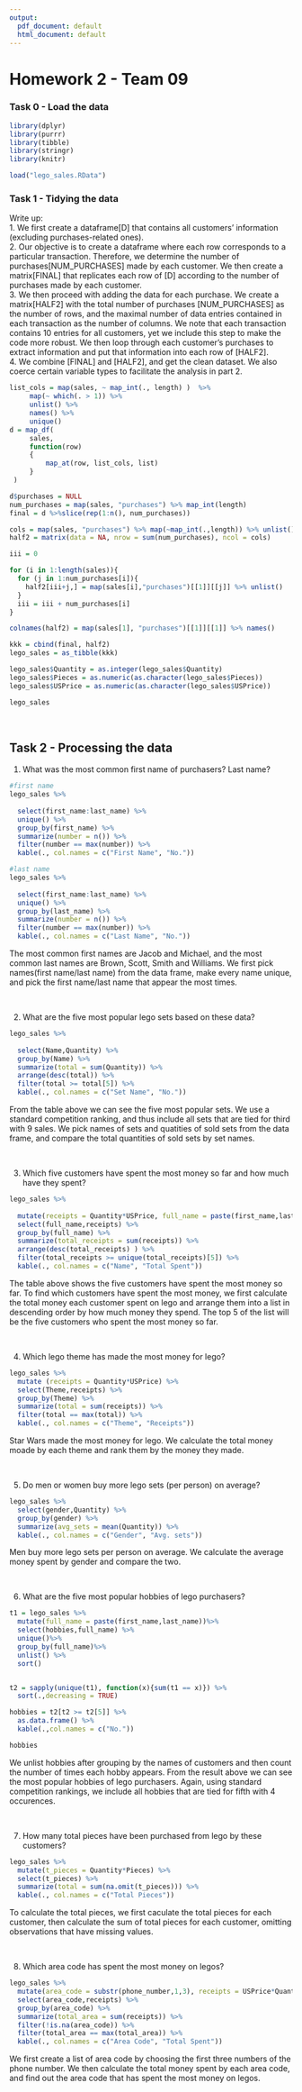 ```yaml
---
output:
  pdf_document: default
  html_document: default
---
```

Homework 2 - Team 09
========================================================

### Task 0 - Load the data

```r
library(dplyr)
library(purrr)
library(tibble)
library(stringr)
library(knitr)

load("lego_sales.RData")
```


### Task 1 - Tidying the data

Write up: \
1. We first create a dataframe[D] that contains all customers' information (excluding purchases-related ones). \
2. Our objective is to create a dataframe where each row corresponds to a particular transaction. Therefore, we determine the number of purchases[NUM_PURCHASES] made by each customer. We then create a matrix[FINAL] that replicates each row of [D] according to the number of purchases made by each customer.\
3. We then proceed with adding the data for each purchase. We create a matrix[HALF2] with the total number of purchases [NUM_PURCHASES] as the number of rows, and the maximal number of data entries contained in each transaction as the number of columns. We note that each transaction contains 10 entries for all customers, yet we include this step to make the code more robust. We then loop through each customer's purchases to extract information and put that information into each row of [HALF2].\
4. We combine [FINAL] and [HALF2], and get the clean dataset. We also coerce certain variable types to facilitate the analysis in part 2.\

```r
list_cols = map(sales, ~ map_int(., length) )  %>% 
     map(~ which(. > 1)) %>% 
     unlist() %>% 
     names() %>% 
     unique()
d = map_df(
     sales, 
     function(row)
     {
         map_at(row, list_cols, list)
     }
 )

d$purchases = NULL
num_purchases = map(sales, "purchases") %>% map_int(length)
final = d %>%slice(rep(1:n(), num_purchases))

cols = map(sales, "purchases") %>% map(~map_int(.,length)) %>% unlist() %>% max()
half2 = matrix(data = NA, nrow = sum(num_purchases), ncol = cols)

iii = 0

for (i in 1:length(sales)){
  for (j in 1:num_purchases[i]){
    half2[iii+j,] = map(sales[i],"purchases")[[1]][[j]] %>% unlist()
  }
  iii = iii + num_purchases[i]
}

colnames(half2) = map(sales[1], "purchases")[[1]][[1]] %>% names()

kkk = cbind(final, half2)
lego_sales = as_tibble(kkk) 

lego_sales$Quantity = as.integer(lego_sales$Quantity)
lego_sales$Pieces = as.numeric(as.character(lego_sales$Pieces))
lego_sales$USPrice = as.numeric(as.character(lego_sales$USPrice))

lego_sales
```


<br/>

## Task 2 - Processing the data


1. What was the most common first name of purchasers? Last name?

```r
#first name
lego_sales %>% 
  
  select(first_name:last_name) %>%
  unique() %>%
  group_by(first_name) %>%
  summarize(number = n()) %>%
  filter(number == max(number)) %>%
  kable(., col.names = c("First Name", "No."))

#last name
lego_sales %>% 
  
  select(first_name:last_name) %>%
  unique() %>%
  group_by(last_name) %>%
  summarize(number = n()) %>%
  filter(number == max(number)) %>%
  kable(., col.names = c("Last Name", "No."))

```

The most common first names are Jacob and Michael, and the most common last names are Brown, Scott, Smith and Williams. We first pick names(first name/last name) from the data frame, make every name unique, and pick the first name/last name that appear the most times.

<br/>

2. What are the five most popular lego sets based on these data?

```r
lego_sales %>%
  
  select(Name,Quantity) %>%
  group_by(Name) %>%
  summarize(total = sum(Quantity)) %>%
  arrange(desc(total)) %>%
  filter(total >= total[5]) %>% 
  kable(., col.names = c("Set Name", "No."))

```

From the table above we can see the five most popular sets. We use a standard competition ranking, and thus include all sets that are tied for third with 9 sales. We pick names of sets and quatities of sold sets from the data frame, and compare the total quantities of sold sets by set names.

<br/>

3. Which five customers have spent the most money so far and how much have they spent?

```r
lego_sales %>% 
  
  mutate(receipts = Quantity*USPrice, full_name = paste(first_name,last_name)) %>% 
  select(full_name,receipts) %>%
  group_by(full_name) %>% 
  summarize(total_receipts = sum(receipts)) %>%
  arrange(desc(total_receipts) ) %>%
  filter(total_receipts >= unique(total_receipts)[5]) %>%
  kable(., col.names = c("Name", "Total Spent"))
```

The table above shows the five customers have spent the most money so far. To find which customers have spent the most money, we first calculate the total money each customer spent on lego and arrange them into a list in descending order by how much money they spend. The top 5 of the list will be the five customers who spent the most money so far.

<br/>

4. Which lego theme has made the most money for lego?

```r
lego_sales %>% 
  mutate (receipts = Quantity*USPrice) %>% 
  select(Theme,receipts) %>%
  group_by(Theme) %>%
  summarize(total = sum(receipts)) %>%
  filter(total == max(total)) %>%
  kable(., col.names = c("Theme", "Receipts"))

```

Star Wars made the most money for lego. We calculate the total money moade by each theme and rank them by the money they made.

<br/>

5. Do men or women buy more lego sets (per person) on average?

```r
lego_sales %>%
  select(gender,Quantity) %>%
  group_by(gender) %>% 
  summarize(avg_sets = mean(Quantity)) %>%
  kable(., col.names = c("Gender", "Avg. sets"))

```

Men buy more lego sets per person on average. We calculate the average money spent by gender and compare the two.

<br/>

6. What are the five most popular hobbies of lego purchasers?

```r
t1 = lego_sales %>% 
  mutate(full_name = paste(first_name,last_name))%>%
  select(hobbies,full_name) %>% 
  unique()%>%
  group_by(full_name)%>%
  unlist() %>% 
  sort()


t2 = sapply(unique(t1), function(x){sum(t1 == x)}) %>% 
  sort(.,decreasing = TRUE)

hobbies = t2[t2 >= t2[5]] %>% 
  as.data.frame() %>%
  kable(.,col.names = c("No."))

hobbies
```

We unlist hobbies after grouping by the names of customers and then count the number of times each hobby appears. From the result above we can see the most popular hobbies of lego purchasers. Again, using standard competition rankings, we include all hobbies that are tied for fifth with 4 occurences.

<br/>

7. How many total pieces have been purchased from lego by these customers?

```r

lego_sales %>% 
  mutate(t_pieces = Quantity*Pieces) %>% 
  select(t_pieces) %>% 
  summarize(total = sum(na.omit(t_pieces))) %>%
  kable(., col.names = c("Total Pieces"))

```

To calculate the total pieces, we first caculate the total pieces for each customer, then calculate the sum of total pieces for each customer, omitting observations that have missing values.

<br/>

8. Which area code has spent the most money on legos?

```r
lego_sales %>% 
  mutate(area_code = substr(phone_number,1,3), receipts = USPrice*Quantity) %>% 
  select(area_code,receipts) %>%
  group_by(area_code) %>%
  summarize(total_area = sum(receipts)) %>% 
  filter(!is.na(area_code)) %>% 
  filter(total_area == max(total_area)) %>%
  kable(., col.names = c("Area Code", "Total Spent"))

```

We first create a list of area code by choosing the first three numbers of the phone number. We then calculate the total money spent by each area code, and find out the area code that has spent the most money on legos.


